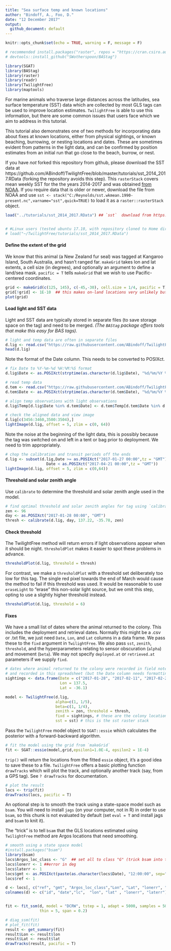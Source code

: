 ```yaml
---
title: "Sea surface temp and known locations"
author: "Bindoff, A., Foo, D."
date: "12 December 2017"
output:
  github_document: default
---
```


```r
knitr::opts_chunk$set(echo = TRUE, warning = F, message = F)
```

```r
# recommended install.packages("raster", repos = "https://cran.csiro.au") for latest version of `raster` package
# devtools::install_github("SWotherspoon/BAStag")

library(SGAT)
library(BAStag)
library(raster)
library(readr)
library(TwilightFree)
library(maptools)

```


For marine animals who traverse large distances across the latitudes, sea surface temperature (SST) data which are collected by most GLS tags can be used to improve location estimates. `TwilightFree` is able to use this information, but there are some common issues that users face which we aim to address in this tutorial.  

This tutorial also demonstrates one of two methods for incorporating data about fixes at known locations, either from physical sightings, or known beaching, burrowing, or nesting locations and dates. These are sometimes evident from patterns in the light data, and can be confirmed by position estimates from an initial run that go close to the beach, burrow, or nest.  

If you have *not* forked this repository from github, please download the SST data at https://github.com/ABindoff/TwilightFree/blob/master/tutorials/sst_2014_2017.RData (forking the repository avoids this step). This `rasterStack` covers mean weekly SST for the the years 2014-2017 and was obtained [from NOAA](https://www.esrl.noaa.gov/psd/repository/entry/show?entryid=12159560-ab82-48a1-b3e4-88ace20475cd). If you require data that is older or newer, download the file from NOAA and use `sst <- stack("C:/Reynolds/sst.wkmean.1990-present.nc",varname="sst",quick=TRUE)` to load it as a `raster::rasterStack` object.  


```r
load("../tutorials/sst_2014_2017.RData") ## `sst`  download from https://github.com/ABindoff/TwilightFree/blob/master/tutorials/sst_2014_2017.RData


# #Linux users (tested ubuntu 17.10, with repository cloned to Home directory)  
# load("~/TwilightFree/tutorials/sst_2014_2017.RData")
```

#### Define the extent of the grid

We know that this animal (a New Zealand fur seal) was tagged at Kangaroo Island, South Australia, and hasn't ranged far. `makeGrid` takes lon and lat extents, a cell size (in degrees), and optionally an argument to define a land/sea mask. `pacific = T` tells `makeGrid` that we wish to use Pacific-centered coordinates.  

```r
grid <- makeGrid(c(125, 145), c(-45,-30), cell.size = 1/4, pacific = T)
grid[!grid] <- 1E-10  ## this makes on-land locations very unlikely but not impossible
plot(grid)
```

#### Load light and SST data

Light and SST data are typically stored in separate files (to save storage space on the tag) and need to be merged. *(The `BAStag` package offers tools that make this easy for BAS tags).*  

```r
# light and temp data are often in separate files
d.lig <- read.csv("https://raw.githubusercontent.com/ABindoff/TwilightFree/master/tutorials/nzfs.lig.csv")
head(d.lig)
```

Note the format of the Date column. This needs to be converted to POSIXct.  

```r
# fix Date to %Y-%m-%d %H:%M:%S format
d.lig$Date <- as.POSIXct(strptime(as.character(d.lig$Date), "%d/%m/%Y %H:%M", tz="GMT"))

# read temp data
d.tem <- read.csv("https://raw.githubusercontent.com/ABindoff/TwilightFree/master/tutorials/nzfs.tem.csv")
d.tem$Date <- as.POSIXct(strptime(as.character(d.tem$Date), "%d/%m/%Y %H:%M", tz="GMT"))

# align temp observations with light observations
d.lig$Temp[d.lig$Date %in% d.tem$Date] <- d.tem$Temp[d.tem$Date %in% d.lig$Date]

# check the aligned data and view image
d.lig[c(3456:3460,3500:3504),]
lightImage(d.lig, offset = 5, zlim = c(0, 64))
```

Note the noise at the beginning of the light data, this is possibly because the tag was switched on and left in a tent or bag prior to deployment. We need to trim appropriately.  

```r
# chop the calibration and transit periods off the ends
d.lig <- subset(d.lig,Date >= as.POSIXct("2017-01-27 00:00",tz = "GMT") &
                  Date < as.POSIXct("2017-04-21 00:00",tz = "GMT"))
lightImage(d.lig, offset = 5, zlim = c(0,64))
```

#### Threshold and solar zenith angle

Use `calibrate` to determine the threshold and solar zenith angle used in the model.  

```r
# find optimal threshold and solar zenith angles for tag using `calibrate`
zen <- 96
day <- as.POSIXct("2017-01-28 00:00", "GMT")
thresh <- calibrate(d.lig, day, 137.22, -35.78, zen)
```

#### Check threshold

The TwilightFree method will return errors if light observations appear when it should be night. `thresholdPlot` makes it easier to spot these problems in advance.  


```r
thresholdPlot(d.lig, threshold = thresh)
```

For contrast, we make a `thresholdPlot` with a threshold set deliberately too low for this tag. The single red pixel towards the end of March would cause the method to fail if this threshold was used. It would be reasonable to use `eraseLight` to "erase" this non-solar light source, but we omit this step, opting to use a slightly higher threshold instead.  


```r
thresholdPlot(d.lig, threshold = 6)

```


#### Fixes

We have a small list of dates where the animal returned to the colony. This includes the deployment and retrieval dates. Normally this might be a .csv or .txt file, we just need `Date`, `Lon`, and `Lat` columns in a data frame. We pass these to the `fixd` argument in `TwilightFree`. We also pass `sst`, `zenith`, `threshold`, and the hyperparameters relating to sensor obscuration (`alpha`) and movement (`beta`). We may not specify `deployed.at` or `retrieved.at` parameters if we supply `fixd`.  

```r
# dates where animal returned to the colony were recorded in field notes
# and recorded in this spreadsheet (but the Date column needs formatting)
sightings <- data.frame(Date = c("2017-01-28", "2017-02-11", "2017-02-28", "2017-03-15", "2017-03-20", "2017-04-19"),
                        Lon = 137.5,
                        Lat = -36.1)

model <- TwilightFree(d.lig,
                      alpha=c(1, 1/5),
                      beta=c(1, 1/4),
                      zenith = zen, threshold = thresh,
                      fixd = sightings, # these are the colony locations and dates
                      sst = sst) # this is the sst raster stack
```

Pass the `TwilightFree` model object to `SGAT::essie` which calculates the posterior with a forward-backward algorithm.  

```r
# fit the model using the grid from `makeGrid`
fit <- SGAT::essie(model,grid,epsilon1=1.0E-4, epsilon2 = 1E-4)
```

`trip()` will return the locations from the fitted `essie` object, it's a good idea to save these to a file. `TwilightFree` offers a basic plotting function `drawTracks` which will plot the track, and optionally another track (say, from a GPS tag). See `? drawTracks` for documentation.  

```r
# plot the result
locs <- trip(fit)
drawTracks(locs, pacific = T)
```

An optional step is to smooth the track using a state-space model such as `bsam`. You will need to install `jags` (on your computer, not in R) in order to use `bsam`, so this chunk is not evaluated by default (set `eval = T` and install jags and `bsam` to knit it).  
  
The "trick" is to tell `bsam` that the GLS locations estimated using `TwilightFree` method are Argos locations that need smoothing.  

```r
# smooth using a state space model
#install.packages("bsam")
library(bsam)
locs$Argos_loc_class <- "G"  ## set all to class "G" (trick bsam into thinking it's Argos data)
locs$lonerr <- 1 ##error in deg
locs$laterr <- 1
locs$gmt <- as.POSIXct(paste(as.character(locs$Date), "12:00:00", sep=" "), tz="GMT")
locs$ref <- 1

d <- locs[, c("ref", "gmt", "Argos_loc_class","Lon", "Lat", "lonerr", "laterr")]
colnames(d) <- c("id", "date","lc",  "lon", "lat" , "lonerr", "laterr")


fit <- fit_ssm(d, model = "DCRW", tstep = 1, adapt = 5000, samples = 5000,
               thin = 5, span = 0.2)

# diag_ssm(fit)
# plot_fit(fit)
result <- get_summary(fit)
result$Lon <- result$lon
result$Lat <- result$lat
drawTracks(result, pacific = T)
```

